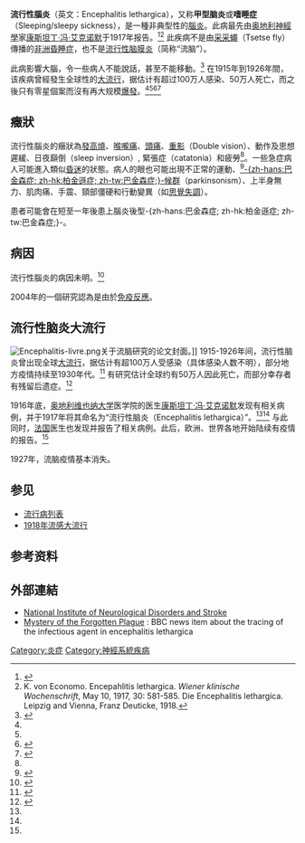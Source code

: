 {{Infobox disease |
  Name           = 流行性脑炎 <br> Encephalitis lethargica |
  Image          = Economo.jpg |
  Caption        = 首先描述此病的[[康斯坦丁·冯·艾克诺默|康斯坦丁·冯·艾克诺默]] |
  DiseasesDB     = 32498 |
  ICD10       = {{ICD10|A|85|8|a|80}} |
  ICD9        = {{ICD9|049.8}} |
  ICDO           = |
  OMIM           = |
  MedlinePlus    = |
  eMedicineSubj  = |
  eMedicineTopic = |
  MeshID         = |
}}

'''流行性腦炎'''（英文：Encephalitis lethargica），又称'''甲型脑炎'''或'''嗜睡症'''（Sleeping/sleepy sickness），是一種非典型性的[[腦炎|腦炎]]。此病最先由[[奥地利|奥地利]][[神經學|神經學]]家[[康斯坦丁·冯·艾克诺默|康斯坦丁·冯·艾克诺默]]于1917年报告。<ref>{{WhoNamedIt|synd|3356}}</ref><ref name=":0">K. von Economo. Encepahlitis lethargica. ''Wiener klinische Wochenschrift'', May 10, 1917, 30: 581-585. Die Encephalitis lethargica. Leipzig and Vienna, Franz Deuticke, 1918.</ref> 此疾病不是由[[采采蠅|采采蠅]]（Tsetse fly）傳播的[[非洲人类锥虫病|非洲昏睡症]]，也不是[[流行性脑膜炎|流行性脑膜炎]]（简称“流脑”）。 

此病影響大腦，令一些病人不能說話，甚至不能移動。<ref name="Dale_2004">{{cite journal | author = Dale RC, Church AJ, Surtees RA, ''et al.'' | title = Encephalitis lethargica syndrome: 20 new cases and evidence of basal ganglia autoimmunity | journal = Brain | volume = 127 | issue = Pt 1 | pages = 21–33 | year = 2004 | url = http://brain.oxfordjournals.org/cgi/content/full/127/1/21 | pmid = 14570817 | doi = 10.1093/brain/awh008 | access-date = 2010-05-12 | archive-date = 2010-08-08 | archive-url = https://web.archive.org/web/20100808152538/http://brain.oxfordjournals.org/cgi/content/full/127/1/21 | dead-url = no }}</ref> 在1915年到1926年間，该疾病曾經發生全球性的[[大流行|大流行]]，据估计有超过100万人感染、50万人死亡，而之後只有零星個案而沒有再大规模[[疾病爆发|爆發]]。<ref name=":1" /><ref name=":2" /><ref name="Stryker_1925">{{cite journal | author = Stryker Sue B. | title = Encephalitis lethargica: the behavior residuals | journal = Training School Bulletin | volume = 22 | issue = 1925 | pages = 152–7}}</ref><ref name="Reid_2001">{{cite journal | author = Reid AH, McCall S, Henry JM, Taubenberger JK | title = Experimenting on the past: the enigma of von Economo's encephalitis lethargica | journal = J. Neuropathol. Exp. Neurol. | volume = 60 | issue = 7 | pages = 663–70 | year = 2001 | pmid = 11444794 | doi = }}</ref>

==癥狀==
流行性腦炎的癥狀為[[發熱|發高燒]]、[[喉嚨痛|喉嚨痛]]、[[頭痛|頭痛]]、[[重影|重影]]（Double vision）、動作及思想遲緩、日夜巔倒（sleep inversion）, 緊張症（catatonia）和疲勞<ref name=Dale_2004/>。一些急症病人可能進入類似[[昏迷|昏迷]]的狀態。病人的眼也可能出現不正常的運動、<ref name="pmid16200538">{{cite journal |author=Vilensky JA, Goetz CG, Gilman S |title=Movement disorders associated with encephalitis lethargica: a video compilation |journal=Mov. Disord. |volume=21 |issue=1 |pages=1–8 |pmid=16200538 |doi=10.1002/mds.20722|date=January 2006}}</ref>[[柏金遜症|-{zh-hans:巴金森症; zh-hk:柏金遜症; zh-tw:巴金森症;}-候群]]（parkinsonism）、上半身無力、肌肉痛、手震、頸部僵硬和行動變異（如[[思覺失調|思覺失調]]）。

患者可能會在短至一年後患上腦炎後型-{zh-hans:巴金森症; zh-hk:柏金遜症; zh-tw:巴金森症;}-。

==病因==
流行性腦炎的病因未明。<ref name="pmid18569452">{{cite journal |author=McCall S, Vilensky JA, Gilman S, Taubenberger JK |title=The relationship between encephalitis lethargica and influenza: a critical analysis |journal=J. Neurovirol. |volume=14 |issue=3 |pages=177–85 |pmid=18569452 |doi=10.1080/13550280801995445 |url=http://www.informaworld.com/openurl?genre=article&doi=10.1080/13550280801995445&magic=pubmed||1B69BA326FFE69C3F0A8F227DF8201D0 |pmc=2778472|date=May 2008}}</ref>

2004年的一個研究認為是由於[[免疫反應|免疫反應]]。

== 流行性脑炎大流行 ==
[[Image:Encephalitis-livre.png|thumb]]关于流脑研究的论文封面。]]
1915-1926年间，流行性脑炎曾出现全球[[大流行|大流行]]，据估计有超100万人受感染（具体感染人数不明），部分地方疫情持续至1930年代。<ref name=":1">{{Cite journal|title=Encephalitis lethargica: 100 years after the epidemic|url=https://academic.oup.com/brain/article/140/8/2246/3970828|last=Hoffman|first=Leslie A.|last2=Vilensky|first2=Joel A.|date=2017-08-01|journal=Brain|issue=8|doi=10.1093/brain/awx177|volume=140|pages=2246–2251|language=en|issn=0006-8950|access-date=2020-12-22|archive-date=2021-03-04|archive-url=https://web.archive.org/web/20210304022143/https://academic.oup.com/brain/article/140/8/2246/3970828|dead-url=no}}</ref> 有研究估计全球约有50万人因此死亡，而部分幸存者有残留后遗症。<ref name=":2">{{Cite journal|title=The relationship between encephalitis lethargica and influenza: A critical analysis|url=https://www.ncbi.nlm.nih.gov/pmc/articles/PMC2778472/|last=McCall|first=Sherman|last2=Vilensky|first2=Joel A|date=2008-5|journal=Journal of neurovirology|issue=3|doi=10.1080/13550280801995445|volume=14|pages=177–185|issn=1355-0284|pmc=2778472|pmid=18569452|last3=Gilman|first3=Sid|last4=Taubenberger|first4=Jeffery K|access-date=2020-12-22|archive-date=2021-02-12|archive-url=https://web.archive.org/web/20210212012055/http://www.ncbi.nlm.nih.gov/pmc/articles/PMC2778472/|dead-url=no}}</ref>

1916年底，[[奥地利|奥地利]][[维也纳大学|维也纳大学]]医学院的医生[[康斯坦丁·冯·艾克诺默|康斯坦丁·冯·艾克诺默]]发现有相关病例，并于1917年将其命名为“流行性脑炎（Encephalitis lethargica）”。<ref name=":0" /><ref name=":1" /> 与此同时，[[法国|法国]]医生{{le|让-勒内·克鲁切特|Jean-René Cruchet}}也发现并报告了相关病例。此后，欧洲、世界各地开始陆续有疫情的报告。<ref name=":1" />

1927年，流脑疫情基本消失。

== 参见 ==

* [[流行病列表|流行病列表]]
* [[1918年流感大流行|1918年流感大流行]]

==参考资料==
{{Reflist|2}}

==外部連結==
*[http://www.ninds.nih.gov/health_and_medical/disorders/encephalitis_lethargica.htm National Institute of Neurological Disorders and Stroke] {{Wayback|url=http://www.ninds.nih.gov/health_and_medical/disorders/encephalitis_lethargica.htm |date=20081203201518 }}
*[http://news.bbc.co.uk/1/hi/health/3930727.stm Mystery of the Forgotten Plague] {{Wayback|url=http://news.bbc.co.uk/1/hi/health/3930727.stm |date=20080513005052 }}: BBC news item about the tracing of the infectious agent in encephalitis lethargica

[[Category:炎症|Category:炎症]]
[[Category:神經系統疾病|Category:神經系統疾病]]
